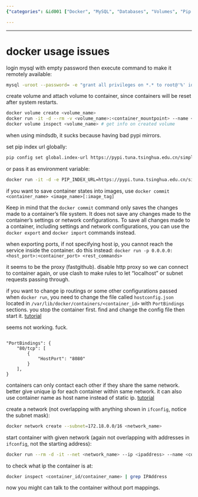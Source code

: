```yaml
---
{"categories": &id001 ["Docker", "MySQL", "Databases", "Volumes", "Pip URLs", "Container Management", "Networking"], "category": "Docker", "date": "2023-12-22 23:52:59", "description": "This article delves into the practicalities of using Docker, addressing various tasks like logging into MySQL, configuring databases, managing volumes, optimizing pip URLs, exporting/importing containers, tweaking port mappings, creating custom networks, assigning IPs, and troubleshooting container communication problems. Comments A and B provide valuable insights and tips for efficient Docker usage.", "tags": *id001, "title": "docker usage issues"}

---
```


------

# docker usage issues

login mysql with empty password then execute command to make it remotely available:
```bash
mysql -uroot --password= -e "grant all privileges on *.* to root@'%' identified by '' with grant option; commit;"
```

create volume and attach volume to container, since containers will be reset after system restarts.

```bash
docker volume create <volume_name>
docker run -it -d --rm -v <volume_name>:<container_mountpoint> --name <container_name> <image_name>
docker volume inspect <volume_name> # get info on created volume
```

when using mindsdb, it sucks because having bad pypi mirrors.

set pip index url globally:
```bash
pip config set global.index-url https://pypi.tuna.tsinghua.edu.cn/simple
```

or pass it as environment variable:

```bash
docker run -it -d -e PIP_INDEX_URL=https://pypi.tuna.tsinghua.edu.cn/simple -n <container_name> <image_name>
```

if you want to save container states into images, use `docker commit <container_name> <image_name>[:image_tag]`

Keep in mind that the `docker commit` command only saves the changes made to a container's file system. It does not save any changes made to the container's settings or network configurations. To save all changes made to a container, including settings and network configurations, you can use the `docker export` and `docker import` commands instead.

when exporting ports, if not specifying host ip, you cannot reach the service inside the container. do this instead: `docker run -p 0.0.0.0:<host_port>:<container_port> <rest_commands>`

it seems to be the proxy (fastgithub). disable http proxy so we can connect to container again, or use clash to make rules to let "localhost" or subnet requests passing through.

if you want to change ip routings or some other configurations passed when `docker run`, you need to change the file called `hostconfig.json` located in `/var/lib/docker/containers/<container_id>` with `PortBindings` sections. you stop the container first. find and change the config file then start it. [tutorial](https://ahelpme.com/software/docker/docker-change-the-port-mapping-of-an-existing-container/#:~:text=Here%20is%20the%20whole%20procedure%3A%201%20Stop%20the,Docker%20container%20service.%205%20Start%20the%20docker%20container.)

seems not working. fuck.

```

"PortBindings": {
    "80/tcp": [
        {
            "HostPort": "8080"
        }
    ],
}
```

containers can only contact each other if they share the same network. better give unique ip for each container within same network. it can also use container name as host name instead of static ip. [tutorial](https://maximorlov.com/4-reasons-why-your-docker-containers-cant-talk-to-each-other/)

create a network (not overlapping with anything shown in `ifconfig`, notice the subnet mask):

```bash
docker network create --subnet=172.18.0.0/16 <network_name>
```

start container with given network (again not overlapping with addresses in `ifconfig`, not the starting address):

```bash
docker run --rm -d -it --net <network_name> --ip <ipaddress> --name <container_name>
```
to check what ip the container is at:

```bash
docker inspect <container_id/container_name> | grep IPAddress
```

now you might can talk to the container without port mappings.

